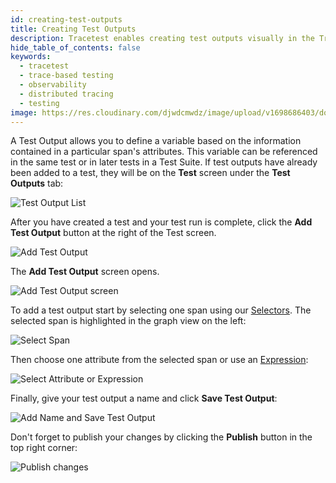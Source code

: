```yaml
---
id: creating-test-outputs
title: Creating Test Outputs
description: Tracetest enables creating test outputs visually in the Tracetest Web UI.
hide_table_of_contents: false
keywords:
  - tracetest
  - trace-based testing
  - observability
  - distributed tracing
  - testing
image: https://res.cloudinary.com/djwdcmwdz/image/upload/v1698686403/docs/Blog_Thumbnail_14_rsvkmo.jpg
---
```


A Test Output allows you to define a variable based on the information contained in a particular span's attributes. This variable can be referenced in the same test or in later tests in a Test Suite. If test outputs have already been added to a test, they will be on the **Test** screen under the **Test Outputs** tab:

![Test Output List](../img/test-outputs-01.png)

After you have created a test and your test run is complete, click the **Add Test Output** button at the right of the Test screen.

![Add Test Output](../img/test-outputs-02.png)

The **Add Test Output** screen opens.

![Add Test Output screen](../img/test-outputs-03.png)

To add a test output start by selecting one span using our [Selectors](../concepts/selectors.md). The selected span is highlighted in the graph view on the left:

![Select Span](../img/test-outputs-04.png)

Then choose one attribute from the selected span or use an [Expression](../concepts/expressions.md):

![Select Attribute or Expression](../img/test-outputs-05.png)

Finally, give your test output a name and click **Save Test Output**:

![Add Name and Save Test Output](../img/test-outputs-06.png)

Don't forget to publish your changes by clicking the **Publish** button in the top right corner:

![Publish changes](../img/test-outputs-07.png)
